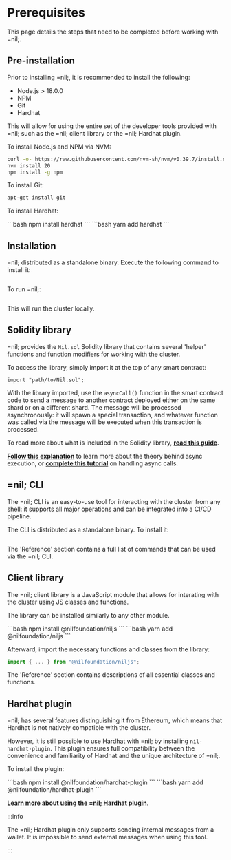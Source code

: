 
# Prerequisites

This page details the steps that need to be completed before working with =nil;.

## Pre-installation

Prior to installing =nil;, it is recommended to install the following:

* Node.js > 18.0.0
* NPM 
* Git
* Hardhat

This will allow for using the entire set of the developer tools provided with =nil; such as the =nil; client library or the =nil; Hardhat plugin.

To install Node.js and NPM via NVM:

```bash
curl -o- https://raw.githubusercontent.com/nvm-sh/nvm/v0.39.7/install.sh | bash
nvm install 20
npm install -g npm
```

To install Git:

```bash
apt-get install git
```

To install Hardhat:

<Tabs groupId='packageSystem'>
  <TabItem value='npm' label='npm'>
    ```bash
    npm install hardhat
    ```
  </TabItem>
  <TabItem value='yarn' label='yarn'>
    ```bash
    yarn add hardhat
    ```
  </TabItem>
</Tabs>


## Installation

=nil; distributed as a standalone binary. Execute the following command to install it:

```bash
```

To run =nil;:

```bash
```

This will run the cluster locally.

## Solidity library

=nil; provides the `Nil.sol` Solidity library that contains several 'helper' functions and function modifiers for working with the cluster.

To access the library, simply import it at the top of any smart contract:

```solidity
import "path/to/Nil.sol";
```

With the library imported, use the `asyncCall()` function in the smart contract code to send a message to another contract deployed either on the same shard or on a different shard. The message will be processed asynchronously: it will spawn a special transaction, and whatever function was called via the message will be executed when this transaction is processed.

To read more about what is included in the Solidity library, [**read this guide**](../tools/sol-library/func-modifiers).

[**Follow this explanation**](../core-concepts/shards-parallel-execution#async-execution) to learn more about the theory behind async execution, or [**complete this tutorial**](./essentials/handling-async-execution) on handling async calls.

## =nil; CLI

The =nil; CLI is an easy-to-use tool for interacting with the cluster from any shell: it supports all major operations and can be integrated into a CI/CD pipeline.

The CLI is distributed as a standalone binary. To install it:

```bash
```

The 'Reference' section contains a full list of commands that can be used via the =nil; CLI.

## Client library

The =nil; client library is a JavaScript module that allows for interating with the cluster using JS classes and functions.

The library can be installed similarly to any other module.


<Tabs groupId='packageSystem'>
  <TabItem value='npm' label='npm'>
    ```bash
    npm install @nilfoundation/niljs
    ```
  </TabItem>
  <TabItem value='yarn' label='yarn'>
    ```bash
    yarn add @nilfoundation/niljs
    ```
  </TabItem>
</Tabs>

Afterward, import the necessary functions and classes from the library:

```js
import { ... } from "@nilfoundation/niljs";
```

The 'Reference' section contains descriptions of all essential classes and functions.

## Hardhat plugin

=nil; has several features distinguishing it from Ethereum, which means that Hardhat is not natively compatible with the cluster.

However, it is still possible to use Hardhat with =nil; by installing `nil-hardhat-plugin`. This plugin ensures full compatibility between the convenience and familiarity of Hardhat and the unique architecture of =nil;. 

To install the plugin:

<Tabs groupId='packageSystem'>
  <TabItem value='npm' label='npm'>
    ```bash
    npm install @nilfoundation/hardhat-plugin
    ```
  </TabItem>
  <TabItem value='yarn' label='yarn'>
    ```bash
    yarn add @nilfoundation/hardhat-plugin
    ```
  </TabItem>
</Tabs>

[**Learn more about using the =nil; Hardhat plugin**](../tools/hardhat-plugin/usage).

:::info

The =nil; Hardhat plugin only supports sending internal messages from a wallet. It is impossible to send external messages when using this tool.

:::
